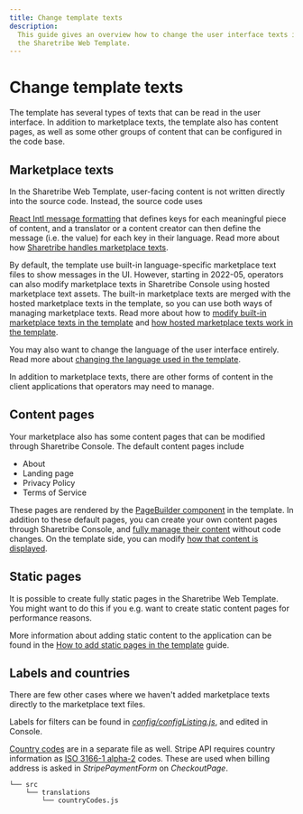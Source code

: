 ```yaml
---
title: Change template texts
description:
  This guide gives an overview how to change the user interface texts in
  the Sharetribe Web Template.
---
```


# Change template texts

The template has several types of texts that can be read in the user
interface. In addition to marketplace texts, the template also has
content pages, as well as some other groups of content that can be
configured in the code base.

## Marketplace texts

In the Sharetribe Web Template, user-facing content is not written
directly into the source code. Instead, the source code uses

[React Intl message formatting](https://formatjs.io/docs/intl#formatmessage)
that defines keys for each meaningful piece of content, and a translator
or a content creator can then define the message (i.e. the value) for
each key in their language. Read more about how
[Sharetribe handles marketplace texts](/concepts/marketplace-texts/).

By default, the template use built-in language-specific marketplace text
files to show messages in the UI. However, starting in 2022-05,
operators can also modify marketplace texts in Sharetribe Console using
hosted marketplace text assets. The built-in marketplace texts are
merged with the hosted marketplace texts in the template, so you can use
both ways of managing marketplace texts. Read more about how to
[modify built-in marketplace texts in the template](/template/how-to-change-bundled-marketplace-texts/)
and
[how hosted marketplace texts work in the template](/template/hosted-marketplace-texts/).

You may also want to change the language of the user interface entirely.
Read more about
[changing the language used in the template](/template/how-to-change-template-language/).

In addition to marketplace texts, there are other forms of content in
the client applications that operators may need to manage.

## Content pages

Your marketplace also has some content pages that can be modified
through Sharetribe Console. The default content pages include

- About
- Landing page
- Privacy Policy
- Terms of Service

These pages are rendered by the
[PageBuilder component](/template/page-builder/) in the template. In
addition to these default pages, you can create your own content pages
through Sharetribe Console, and
[fully manage their content](/concepts/content-management/) without code
changes. On the template side, you can modify
[how that content is displayed](/how-to/options-prop/).

## Static pages

It is possible to create fully static pages in the Sharetribe Web
Template. You might want to do this if you e.g. want to create static
content pages for performance reasons.

More information about adding static content to the application can be
found in the
[How to add static pages in the template](/template/how-to-add-static-pages/)
guide.

## Labels and countries

There are few other cases where we haven't added marketplace texts
directly to the marketplace text files.

Labels for filters can be found in
[_config/configListing.js_](https://github.com/sharetribe/web-template/blob/main/src/config/configListing.js),
and edited in Console.

[Country codes](https://github.com/sharetribe/web-template/blob/master/src/translations/countryCodes.js)
are in a separate file as well. Stripe API requires country information
as
[ISO 3166-1 alpha-2](https://en.wikipedia.org/wiki/ISO_3166-1_alpha-2)
codes. These are used when billing address is asked in
_StripePaymentForm_ on _CheckoutPage_.

```shell
└── src
    └── translations
        └── countryCodes.js
```
